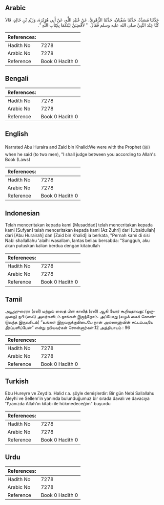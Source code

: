 ## Arabic


<div dir="rtl" lang="ar" style={{fontSize:'larger',backgroundColor:'#f8f9fa',padding:20}}>
حَدَّثَنَا مُسَدَّدٌ، حَدَّثَنَا سُفْيَانُ، حَدَّثَنَا الزُّهْرِيُّ، عَنْ عُبَيْدِ اللَّهِ، عَنْ أَبِي هُرَيْرَةَ، وَزَيْدِ بْنِ خَالِدٍ، قَالاَ كُنَّا عِنْدَ النَّبِيِّ صلى الله عليه وسلم فَقَالَ ‏ "‏ لأَقْضِيَنَّ بَيْنَكُمَا بِكِتَابِ اللَّهِ ‏"‏‏.‏
</div>
<div style={{backgroundColor:'#f8f9fa',padding:20, marginBottom: 10}}><table> <thead> <tr> <th>References:</th> <th></th> </tr> </thead> <tbody><tr><td>Hadith No</td><td>7278</td></tr><tr><td>Arabic No</td><td>7278</td></tr><tr><td>Reference</td><td>Book 0 Hadith 0</td></tr></tbody></table></div>

## Bengali


<div dir="ltr" lang="bn" style={{fontSize:'larger',backgroundColor:'#f8f9fa',padding:20}}>

</div>
<div style={{backgroundColor:'#f8f9fa',padding:20, marginBottom: 10}}><table> <thead> <tr> <th>References:</th> <th></th> </tr> </thead> <tbody><tr><td>Hadith No</td><td>7278</td></tr><tr><td>Arabic No</td><td>7278</td></tr><tr><td>Reference</td><td>Book 0 Hadith 0</td></tr></tbody></table></div>

## English


<div dir="ltr" lang="en" style={{fontSize:'larger',backgroundColor:'#f8f9fa',padding:20}}>
Narrated Abu Huraira and Zaid bin Khalid:We were with the Prophet (ﷺ) when he said (to two men), "I shall judge between you according to Allah's Book (Laws)
</div>
<div style={{backgroundColor:'#f8f9fa',padding:20, marginBottom: 10}}><table> <thead> <tr> <th>References:</th> <th></th> </tr> </thead> <tbody><tr><td>Hadith No</td><td>7278</td></tr><tr><td>Arabic No</td><td>7278</td></tr><tr><td>Reference</td><td>Book 0 Hadith 0</td></tr></tbody></table></div>

## Indonesian


<div dir="ltr" lang="id" style={{fontSize:'larger',backgroundColor:'#f8f9fa',padding:20}}>
Telah menceritakan kepada kami [Musaddad] telah menceritakan kepada kami [Sufyan] telah menceritakan kepada kami [Az Zuhri] dari [Ubaidullah] dari [Abu Hurairah] dan [Zaid bin Khalid] ia berkata, "Pernah kami di sisi Nabi shallallahu 'alaihi wasallam, lantas beliau bersabda: "Sungguh, aku akan putuskan kalian berdua dengan kitabullah
</div>
<div style={{backgroundColor:'#f8f9fa',padding:20, marginBottom: 10}}><table> <thead> <tr> <th>References:</th> <th></th> </tr> </thead> <tbody><tr><td>Hadith No</td><td>7278</td></tr><tr><td>Arabic No</td><td>7278</td></tr><tr><td>Reference</td><td>Book 0 Hadith 0</td></tr></tbody></table></div>

## Tamil


<div dir="ltr" lang="ta" style={{fontSize:'larger',backgroundColor:'#f8f9fa',padding:20}}>
அபூஹுரைரா (ரலி) மற்றும் ஸைத் பின் காலித் (ரலி) ஆகி யோர் கூறியதாவது: (ஒருமுறை) நபி (ஸல்) அவர்களிடம் நாங்கள் இருந்தோம். அப்போது (வழக் கைக் கொண்டுவந்த இருவரிடம்) “உங்கள் இருவருக்குமிடையே நான் அல்லாஹ்வின் சட்டப்படியே தீர்ப்பளிப்பேன்” என்று நபியவர்கள் சொன்னார்கள்.12 அத்தியாயம் : 96
</div>
<div style={{backgroundColor:'#f8f9fa',padding:20, marginBottom: 10}}><table> <thead> <tr> <th>References:</th> <th></th> </tr> </thead> <tbody><tr><td>Hadith No</td><td>7278</td></tr><tr><td>Arabic No</td><td>7278</td></tr><tr><td>Reference</td><td>Book 0 Hadith 0</td></tr></tbody></table></div>

## Turkish


<div dir="ltr" lang="tr" style={{fontSize:'larger',backgroundColor:'#f8f9fa',padding:20}}>
Ebu Hureyre ve Zeyd b. Halid r.a. şöyle demişlerdir: Bir gün Nebi Sallallahu Aleyhi ve Sellem'in yanında bulunduğumuz bir sırada davalı ve davacıya '1\ranızda Allah'ın kitabı ile hükmedeceğim" buyurdu
</div>
<div style={{backgroundColor:'#f8f9fa',padding:20, marginBottom: 10}}><table> <thead> <tr> <th>References:</th> <th></th> </tr> </thead> <tbody><tr><td>Hadith No</td><td>7278</td></tr><tr><td>Arabic No</td><td>7278</td></tr><tr><td>Reference</td><td>Book 0 Hadith 0</td></tr></tbody></table></div>

## Urdu


<div dir="rtl" lang="ur" style={{fontSize:'larger',backgroundColor:'#f8f9fa',padding:20}}>

</div>
<div style={{backgroundColor:'#f8f9fa',padding:20, marginBottom: 10}}><table> <thead> <tr> <th>References:</th> <th></th> </tr> </thead> <tbody><tr><td>Hadith No</td><td>7278</td></tr><tr><td>Arabic No</td><td>7278</td></tr><tr><td>Reference</td><td>Book 0 Hadith 0</td></tr></tbody></table></div>